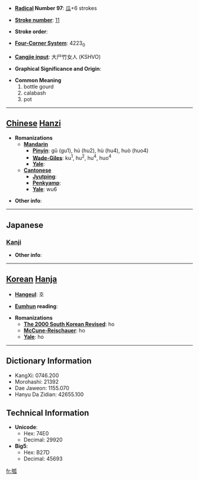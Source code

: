 * '''[[Wiktionary:Chinese radical index| Radical]] Number 97''': [[Wiktionary:Chinese radical index 瓜|瓜]]+6 strokes

* '''[[Wiktionary:Chinese total strokes index|Stroke number]]''': [[Wiktionary:Chinese total strokes index 11|11]]

* '''Stroke order''': 

* '''[[Wiktionary:Chinese four corner index|Four-Corner System]]''': 4223<sub>0</sub>

* '''[[Wiktionary:Chinese Cangjie index|Cangjie input]]''': 大尸竹女人 (KSHVO)

* '''Graphical Significance and Origin''': 

* '''Common Meaning'''
*#bottle gourd
*# calabash
*# pot


----

== [[Chinese]] [[Hanzi]] ==

* '''Romanizations'''
** '''[[Mandarin]]'''
*** '''[[Pinyin]]''': gū (gu1), hú (hu2), hù (hu4), huò (huo4)
*** '''[[Wade-Giles]]''': ku<sup>1</sup>, hu<sup>2</sup>, hu<sup>4</sup>, huo<sup>4</sup>
*** '''[[Yale]]''': 
** '''[[Cantonese]]'''
*** '''[[Jyutping]]''':
*** '''[[Penkyamp]]''': 
*** '''[[Yale]]''': wu6

* '''Other info''': 

----

==Japanese==
===[[Kanji]]===
{{kanji|on readings=[[こ]] (ko), [[かく]] (kaku)
|kun readings=[[ひさご]] (hisago)
}}

* '''Other info''':  

----

== [[Korean]] [[Hanja]] ==

* '''[[Hangeul]]''': 호

* '''[[Eumhun]] reading''': 

* '''Romanizations'''
** '''[[The 2000 South Korean Revised Romanization|The 2000 South Korean Revised]]''': ho
** '''[[McCune-Reischauer]]''': ho
** '''[[Yale]]''': ho

----

== Dictionary Information ==

* KangXi: 0746.200
* Morohashi: 21392
* Dae Jaweon: 1155.070
* Hanyu Da Zidian: 42655.100

== Technical Information ==

* '''Unicode''':
** Hex: 74E0
** Decimal: 29920
* '''Big5''':
** Hex: B27D
** Decimal: 45693

[[fr:瓠]]